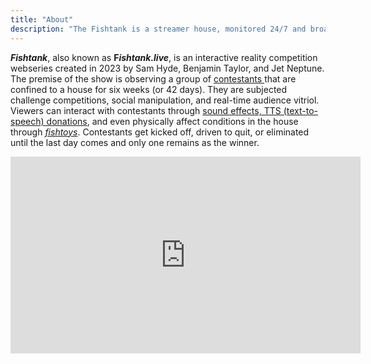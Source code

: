 ```yaml
---
title: "About"
description: "The Fishtank is a streamer house, monitored 24/7 and broadcasted live to the world. All bedrooms and common spaces are under audio and video surveillance. When the lights go out, the IR comes on. The Fishtank house never sleeps."
---
```


***Fishtank***, also known as **F*ishtank.live***, is an interactive reality competition webseries created in 2023 by Sam Hyde, Benjamin Taylor, and Jet Neptune. The premise of the show is observing a group of [contestants ](https://fishtanklive.mintlify.app/pages/contestants)that are confined to a house for six weeks (or 42 days). They are subjected challenge competitions, social manipulation, and real-time audience vitriol. Viewers can interact with contestants through [sound effects, TTS (text-to-speech) donations](https://fishtanklive.mintlify.app/pages/site/tts-sfx), and even physically affect conditions in the house through [*fishtoys*](https://fishtanklive.mintlify.app/pages/site/fishtoys). Contestants get kicked off, driven to quit, or eliminated until the last day comes and only one remains as the winner.

<iframe width="560" height="315" src="https://www.youtube.com/embed/geUJ6Ikjh_0?si=FQjoNVaED_DgKb1v" title="YouTube video player" frameborder="0" allow="accelerometer; autoplay; clipboard-write; encrypted-media; gyroscope; picture-in-picture; web-share" referrerpolicy="strict-origin-when-cross-origin" allowfullscreen />